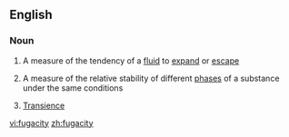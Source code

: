 ==English==

===Noun===
{{wikipedia}}
{{en-noun|fugacities}}

# A measure of the tendency of a [[fluid]] to [[expand]] or [[escape]]
#{{physics}} A measure of the relative stability of different [[phase]]s of a substance under the same conditions
# [[transience|Transience]]

[[vi:fugacity]]
[[zh:fugacity]]